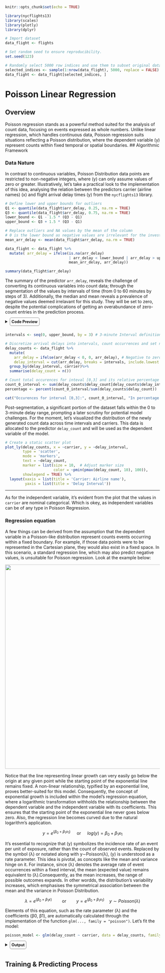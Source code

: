 ```{r setup, include=FALSE}
knitr::opts_chunk$set(echo = TRUE)
```

```{r libraries, message=FALSE, warning=FALSE, include=FALSE}
library(nycflights13)
library(scales)
library(plotly)
library(dplyr)
```

```{r environment, warning=FALSE, cache=TRUE, include=FALSE}

# Import dataset
data_flight <- flights 

# Set random seed to ensure reproducibility.
set.seed(123)

# Randomly select 5000 row indices and use them to subset original data.
selected_indices <- sample(1:nrow(data_flight), 5000, replace = FALSE)
data_flight <- data_flight[selected_indices, ]
```

# Poisson Linear Regression

## Overview

Poisson regression stands as a powerful method suited for the analysis of count data, focusing on events expressed as whole numbers. Unlike linear regression, which handles continuous data, Poisson regression suits situations reflecting a Poisson distribution, where the dependent variable (y) represent counts within fixed temporal or spatial boundaries.
## Algorithmic Framework

### Data Nature

In contrast to continuous variables, Poisson Distribution data points are restricted to non-negative integers, where (y) can only assume values of zero or greater. Illustratively, let's take a practical look to the implementation of this idea, analysing the relation between the predictors carrier (airline names) (x) and flight arrival delay times (y) from the `nycflights13` library.

```{r data_cleaning, echo=FALSE}

# Define lower and upper bounds for outliers
Q1 <- quantile(data_flight$arr_delay, 0.25, na.rm = TRUE)
Q3 <- quantile(data_flight$arr_delay, 0.75, na.rm = TRUE)
lower_bound <- Q1 - 1.5 * (Q3 - Q1)
upper_bound <- Q3 + 1.5 * (Q3 - Q1)

# Replace outliers and NA values by the mean of the column
# 0 is the lower bound as negative values are irrelevant for the investigation.
mean_arr_delay <- mean(data_flight$arr_delay, na.rm = TRUE)

data_flight <- data_flight %>%
  mutate( arr_delay = ifelse(is.na(arr_delay)
                             | arr_delay < lower_bound | arr_delay > upper_bound, 
                             mean_arr_delay, arr_delay))
```

```{r echo=FALSE, message=FALSE, warning=FALSE}
summary(data_flight$arr_delay)
```

The summary of the predictor `arr_delay`, reveals the challenge of converting its continuous variables into count data; through the segmentation of the values by intervals of time (from 0 to 60 minutes by steps of 3). Additionally, the median and mean reveals a prevalence of negative values deemed irrelavant for this study. They will be set to zero, despite the potential complications of getting an overabundance of zero-count entries in the prediction process.

<details>

`<summary><b style="font-size:90%; border: 1px solid gray; border-radius: 5px; padding: 5px;`{=html} `">`{=html}Code Preview </b>

</summary>

```         
intervals <- seq(0, upper_bound, by = 3) # 3-minute interval definition

# Discretize arrival delays into intervals, count occurrences and set negatives to zero. 
delay_counts <- data_flight %>% 
  mutate(
    arr_delay = ifelse(arr_delay < 0, 0, arr_delay), # Negative to zero
    delay_interval = cut(arr_delay, breaks = intervals, include.lowest = TRUE))%>%
  group_by(delay_interval, carrier)%>%
  summarise(delay_count = n())
```

</details>

```{r echo=FALSE, message=FALSE, warning=FALSE}
intervals <- seq(0, upper_bound, by = 3) # 3-minute Interval definition

# Discretize arrival delays into intervals, count occurrences and set negatives to zero. 
delay_counts <- data_flight %>% 
  mutate(
    arr_delay = ifelse(arr_delay < 0, 0, arr_delay), # Negative to zero
    delay_interval = cut(arr_delay, breaks = intervals, include.lowest = TRUE))%>%
  group_by(delay_interval, carrier)%>%
  summarise(delay_count = n())

# Count total occurences for inteval [0,3] and its relative percentage weight. 
count_0_interval <- sum(delay_counts$delay_count[delay_counts$delay_interval == "[0,3]"])
percentage <- percent(count_0_interval/sum(delay_counts$delay_count))

cat("Occurences for interval [0,3]:", count_0_interval, "In percentage:", percentage)
```

Post-segmentation, a significant portion of the dataset falls within the 0 to 3-minute delay range, prompting a later scrutiny for potential model challenges. For the moment, let's visualized the distribution of the newly generated count data across time intervals and carriers. This data is allocated to the predictor `delay_count` and will be used as the dependent variable of the model.

```{r echo=FALSE, fig.height=4.5, message=FALSE, warning=FALSE, paged.print=FALSE}
# Create a static scatter plot
plot_ly(delay_counts, x = ~carrier, y = ~delay_interval,
        type = 'scatter', 
        mode = 'markers',
        text = ~delay_count,
        marker = list(size = 10,  # Adjust marker size
                      color = ~pmin(pmax(delay_count, 10), 100)), 
        showlegend = TRUE) %>%
  layout(xaxis = list(title = 'Carrier: Airline name'),
         yaxis = list(title = 'Delay Interval'))
```

------------------------------------------------------------------------

As for the independent variable, it's evident from the plot that the values in `carrier` are nominal categorical. Which is okey, as independent variables can be of any type in Poisson Regression.

### Regression equation

A few things can be derived from the assumption that the dependent variable in a Poisson-like distribution represent counts events occurring within a fixed boundary. For example, if those data points were to be represented in the Cartesian plane, they would also exist in a fixed space. In this scenario, a standard regression line, which may also predict negative values, is unsuitable for Poisson regression. Look at the example below:

![](r_squared_4.png){width="665"}

Notice that the line representing linear growth can very easily go below the origin at any given point while the starting point of the exponential line remains fixed. A non-linear relationship, typified by an exponential line, proves better-suited for this model. Consequently, the concept of exponential growth is included within the model's regression equation, where a logarithmic transformation withholds the relationship between the dependent variable and the independent variable with its coefficients. This ensures that the starting point of the exponential line never goes below zero. Also, the regression line becomes curved due to the natural logarithm's application.

$$
y = e^{(\beta_0 + \beta_1x_1)} \quad\text{  or }\quad log(y) = \beta_0 + \beta_1x_1
$$

It's essential to recognize that (y) symbolizes the incidence rate of an event per unit of exposure, rather than the count of observed events. Replaced by the symbol (λ) or notated along with y∼Poisson(λ), (y) is understood as a rate parameter. This idea is pivotal, as concepts like the mean and variance hinge on it. For instance, since (λ) denotes the average rate of event occurrences within a fixed interval, the mean (expected value) remains equivalent to (λ).Consequently, as the mean increases, the range of possible outcomes expands. In other wordds, the distribution's variability increases, which emphasises the symmetrical association between the mean and the variance in Poisson Distribution.

$$ \lambda = e^{(\beta_0 + \beta_1x)} \quad \quad \text{or} \quad \quad y=e^{(\beta_0 + \beta_1x_1)} \quad y\sim Poisson(\lambda) $$

Elements of this equation, such as the rate parameter (λ) and the coefficients (β0, β1), are automatically calculated through the implementation of the function `glm(..., family = "poisson")`. Let's fit the model:

```{r echo=TRUE, message=FALSE, warning=FALSE, paged.print=FALSE}
poisson_model <- glm(delay_count ~ carrier, data = delay_counts, family = "poisson")
```

<details>

`<summary><b style="font-size:90%; border: 1px solid gray; border-radius: 5px; padding: 5px;`{=html} `">`{=html}Output </b>

</summary>

```{r echo=TRUE, message=FALSE, warning=FALSE}
summary(poisson_model)
```

</details>

## Training & Predicting Process
